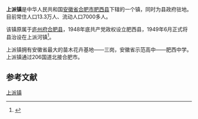 {{中国乡级行政区|34/01/23/100/000}}
'''上派镇'''是中华人民共和国[[安徽省|安徽省]][[合肥市|合肥市]][[肥西县|肥西县]]下辖的一个镇，同时为县政府驻地。目前常住人口13.3万人、流动人口7000多人。

该镇原属于[[庐州府|庐州府]][[合肥县|合肥县]]，1948年底共产党政权设立肥西县，1949年6月正式将县治设在上派河镇<ref>{{Cite web |url=http://www.ahfeixi.gov.cn/include/web_view.php?ID=18 |title=肥西建置史 |accessdate=2008-04-21 |archive-date=2007-11-29 |archive-url=https://web.archive.org/web/20071129224946/http://www.ahfeixi.gov.cn/include/web_view.php?ID=18 |dead-url=no }}</ref>。

上派镇拥有安徽省最大的苗木花卉基地——三岗，安徽省示范高中——肥西中学。上派镇通过206国道北接合肥市。

== 参考文献 ==
{{Reflist}}

{{肥西县行政区划}}
{{安徽行政区划小作品}}
[[Category:上派镇|]]